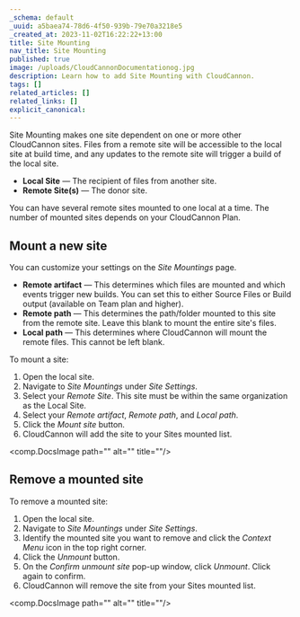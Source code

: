 ```yaml
---
_schema: default
_uuid: a5baea74-78d6-4f50-939b-79e70a3218e5
_created_at: 2023-11-02T16:22:22+13:00
title: Site Mounting
nav_title: Site Mounting
published: true
image: /uploads/CloudCannonDocumentationog.jpg
description: Learn how to add Site Mounting with CloudCannon.
tags: []
related_articles: []
related_links: []
explicit_canonical:
---
```

Site Mounting makes one site dependent on one or more other CloudCannon sites. Files from a remote site will be accessible to the local site at build time, and any updates to the remote site will trigger a build of the local site.

* **Local Site**&nbsp;— The recipient of files from another site.
* **Remote Site(s)**&nbsp;— The donor site.

You can have several remote sites mounted to one local at a time. The number of mounted sites depends on your CloudCannon Plan.

## Mount a new site

You can customize your settings on the&nbsp;*Site Mountings*&nbsp;page.

* **Remote artifact**&nbsp;— This determines which files are mounted and which events trigger new builds. You can set this to either Source Files or Build output (available on Team plan and higher).
* **Remote path**&nbsp;— This determines the path/folder mounted to this site from the remote site. Leave this blank to mount the entire site's files.
* **Local path**&nbsp;— This determines where CloudCannon will mount the remote files. This cannot be left blank.

To mount a site:

1. Open the local site.
2. Navigate to&nbsp;*Site Mountings*&nbsp;under&nbsp;*Site Settings*.
3. Select your&nbsp;*Remote Site*. This site must be within the same organization as the Local Site.
4. Select your&nbsp;*Remote artifact*,&nbsp;*Remote path*, and&nbsp;*Local path*.
5. Click the&nbsp;*Mount site*&nbsp;button.
6. CloudCannon will add the site to your Sites mounted list.

<comp.DocsImage path="" alt="" title=""/>

## Remove a mounted site

To remove a mounted site:

1. Open the local site.
2. Navigate to&nbsp;*Site Mountings*&nbsp;under&nbsp;*Site Settings*.
3. Identify the mounted site you want to remove and click the&nbsp;*Context Menu*&nbsp;icon in the top right corner.
4. Click the&nbsp;*Unmount*&nbsp;button.
5. On the&nbsp;*Confirm unmount site*&nbsp;pop-up window, click&nbsp;*Unmount*. Click again to confirm.
6. CloudCannon will remove the site from your Sites mounted list.

<comp.DocsImage path="" alt="" title=""/>